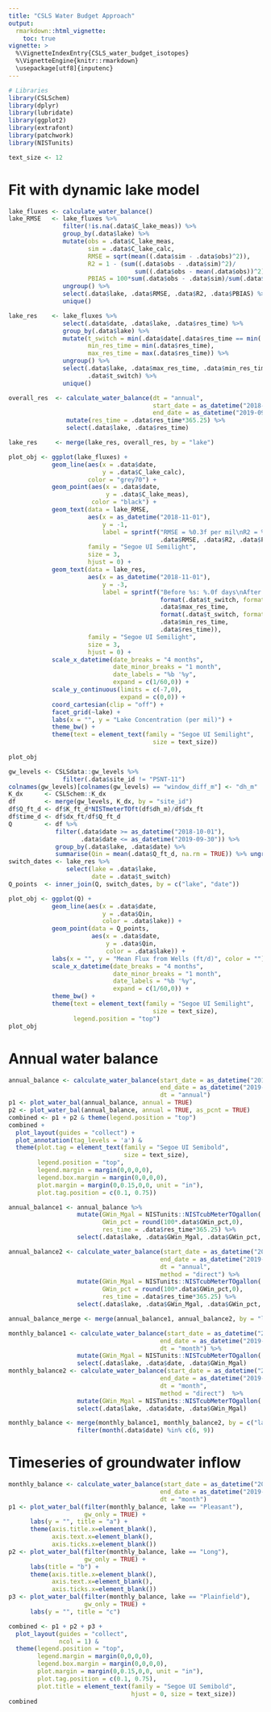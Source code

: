 ```yaml
---
title: "CSLS Water Budget Approach"
output: 
  rmarkdown::html_vignette:
    toc: true
vignette: >
  %\VignetteIndexEntry{CSLS_water_budget_isotopes}
  %\VignetteEngine{knitr::rmarkdown}
  \usepackage[utf8]{inputenc}
---
```


```r
# Libraries
library(CSLSchem)
library(dplyr)
library(lubridate)
library(ggplot2)
library(extrafont)
library(patchwork)
library(NISTunits)

text_size <- 12
```


# Fit with dynamic lake model

```r
lake_fluxes <- calculate_water_balance()
lake_RMSE   <- lake_fluxes %>%
               filter(!is.na(.data$C_lake_meas)) %>%
               group_by(.data$lake) %>%
               mutate(obs = .data$C_lake_meas,
                      sim = .data$C_lake_calc,
                      RMSE = sqrt(mean((.data$sim - .data$obs)^2)),
                      R2 = 1 - (sum((.data$obs - .data$sim)^2)/
                                   sum((.data$obs - mean(.data$obs))^2)),
                      PBIAS = 100*sum(.data$obs - .data$sim)/sum(.data$obs)) %>%
               ungroup() %>%
               select(.data$lake, .data$RMSE, .data$R2, .data$PBIAS) %>%
               unique()

lake_res    <- lake_fluxes %>%
               select(.data$date, .data$lake, .data$res_time) %>%
               group_by(.data$lake) %>%
               mutate(t_switch = min(.data$date[.data$res_time == min(.data$res_time)]),
                      min_res_time = min(.data$res_time),
                      max_res_time = max(.data$res_time)) %>%
               ungroup() %>%
               select(.data$lake, .data$max_res_time, .data$min_res_time, 
                      .data$t_switch) %>%
               unique()

overall_res  <- calculate_water_balance(dt = "annual", 
                                        start_date = as_datetime("2018-10-01"),
                                        end_date = as_datetime("2019-09-30")) %>%
                mutate(res_time = .data$res_time*365.25) %>%
                select(.data$lake, .data$res_time)

lake_res     <- merge(lake_res, overall_res, by = "lake")

plot_obj <- ggplot(lake_fluxes) +
            geom_line(aes(x = .data$date,
                          y = .data$C_lake_calc),
                      color = "grey70") +
            geom_point(aes(x = .data$date,
                           y = .data$C_lake_meas),
                       color = "black") +
            geom_text(data = lake_RMSE,
                      aes(x = as_datetime("2018-11-01"),
                          y = -1,
                          label = sprintf("RMSE = %0.3f per mil\nR2 = %0.3f\nPBIAS = %0.2f%%",
                                          .data$RMSE, .data$R2, .data$PBIAS)),
                      family = "Segoe UI Semilight",
                      size = 3,
                      hjust = 0) +
            geom_text(data = lake_res,
                      aes(x = as_datetime("2018-11-01"),
                          y = -3,
                          label = sprintf("Before %s: %.0f days\nAfter %s: %.0f days\nOverall: %.0f days",
                                          format(.data$t_switch, format = "%b %d"),
                                          .data$max_res_time,
                                          format(.data$t_switch, format = "%b %d"),
                                          .data$min_res_time,
                                          .data$res_time)),
                      family = "Segoe UI Semilight",
                      size = 3,
                      hjust = 0) +
            scale_x_datetime(date_breaks = "4 months",
                             date_minor_breaks = "1 month",
                             date_labels = "%b '%y",
                             expand = c(1/60,0)) +
            scale_y_continuous(limits = c(-7,0),
                               expand = c(0,0)) +
            coord_cartesian(clip = "off") +
            facet_grid(~lake) +
            labs(x = "", y = "Lake Concentration (per mil)") +
            theme_bw() + 
            theme(text = element_text(family = "Segoe UI Semilight",
                                        size = text_size))
            
plot_obj
```

```r
gw_levels <- CSLSdata::gw_levels %>%
               filter(.data$site_id != "PSNT-11")
colnames(gw_levels)[colnames(gw_levels) == "window_diff_m"] <- "dh_m"
K_dx      <- CSLSchem::K_dx
df        <- merge(gw_levels, K_dx, by = "site_id")
df$Q_ft_d <- df$K_ft_d*NISTmeterTOft(df$dh_m)/df$dx_ft
df$time_d <- df$dx_ft/df$Q_ft_d
Q         <- df %>% 
             filter(.data$date >= as_datetime("2018-10-01"),
                    .data$date <= as_datetime("2019-09-30")) %>%
             group_by(.data$lake, .data$date) %>% 
             summarise(Qin = mean(.data$Q_ft_d, na.rm = TRUE)) %>% ungroup()
switch_dates <- lake_res %>% 
                select(lake = .data$lake,
                       date = .data$t_switch)
Q_points  <- inner_join(Q, switch_dates, by = c("lake", "date"))

plot_obj <- ggplot(Q) + 
            geom_line(aes(x = .data$date, 
                          y = .data$Qin, 
                          color = .data$lake)) + 
            geom_point(data = Q_points,
                       aes(x = .data$date,
                           y = .data$Qin,
                           color = .data$lake)) +
            labs(x = "", y = "Mean Flux from Wells (ft/d)", color = "") +
            scale_x_datetime(date_breaks = "4 months",
                             date_minor_breaks = "1 month",
                             date_labels = "%b '%y",
                             expand = c(1/60,0)) +
            theme_bw() + 
            theme(text = element_text(family = "Segoe UI Semilight",
                                        size = text_size),
                  legend.position = "top")
plot_obj
```

# Annual water balance

```r
annual_balance <- calculate_water_balance(start_date = as_datetime("2018-10-01"),
                                          end_date = as_datetime("2019-09-30"),
                                          dt = "annual")
p1 <- plot_water_bal(annual_balance, annual = TRUE)
p2 <- plot_water_bal(annual_balance, annual = TRUE, as_pcnt = TRUE)
combined <- p1 + p2 & theme(legend.position = "top")
combined + 
  plot_layout(guides = "collect") +  
  plot_annotation(tag_levels = 'a') &
  theme(plot.tag = element_text(family = "Segoe UI Semibold",
                                size = text_size),
        legend.position = "top",
        legend.margin = margin(0,0,0,0),
        legend.box.margin = margin(0,0,0,0),
        plot.margin = margin(0,0.15,0,0, unit = "in"),
        plot.tag.position = c(0.1, 0.75))

```

```r
annual_balance1 <- annual_balance %>% 
                   mutate(GWin_Mgal = NISTunits::NISTcubMeterTOgallon(.data$GWin_m3)*1e-6,
                          GWin_pct = round(100*.data$GWin_pct,0),
                          res_time = .data$res_time*365.25) %>%
                   select(.data$lake, .data$GWin_Mgal, .data$GWin_pct, .data$res_time)

annual_balance2 <- calculate_water_balance(start_date = as_datetime("2018-10-01"),
                                          end_date = as_datetime("2019-09-30"),
                                          dt = "annual",
                                          method = "direct") %>% 
                   mutate(GWin_Mgal = NISTunits::NISTcubMeterTOgallon(.data$GWin_m3)*1e-6,
                          GWin_pct = round(100*.data$GWin_pct,0),
                          res_time = .data$res_time*365.25) %>%
                   select(.data$lake, .data$GWin_Mgal, .data$GWin_pct, .data$res_time)

annual_balance_merge <- merge(annual_balance1, annual_balance2, by = "lake") 


```

```r
monthly_balance1 <- calculate_water_balance(start_date = as_datetime("2018-10-01"),
                                          end_date = as_datetime("2019-09-30"),
                                          dt = "month") %>% 
                   mutate(GWin_Mgal = NISTunits::NISTcubMeterTOgallon(.data$GWin_m3)*1e-6) %>%
                   select(.data$lake, .data$date, .data$GWin_Mgal)
monthly_balance2 <- calculate_water_balance(start_date = as_datetime("2018-10-01"),
                                          end_date = as_datetime("2019-09-30"),
                                          dt = "month",
                                          method = "direct")  %>% 
                   mutate(GWin_Mgal = NISTunits::NISTcubMeterTOgallon(.data$GWin_m3)*1e-6) %>%
                   select(.data$lake, .data$date, .data$GWin_Mgal)

monthly_balance <- merge(monthly_balance1, monthly_balance2, by = c("lake", "date")) %>%
                   filter(month(.data$date) %in% c(6, 9))

```

# Timeseries of groundwater inflow

```r
monthly_balance <- calculate_water_balance(start_date = as_datetime("2018-10-01"),
                                          end_date = as_datetime("2019-09-30"),
                                          dt = "month")
p1 <- plot_water_bal(filter(monthly_balance, lake == "Pleasant"), 
                     gw_only = TRUE) + 
      labs(y = "", title = "a") +
      theme(axis.title.x=element_blank(),
            axis.text.x=element_blank(),
            axis.ticks.x=element_blank())
p2 <- plot_water_bal(filter(monthly_balance, lake == "Long"), 
                     gw_only = TRUE) + 
      labs(title = "b") +
      theme(axis.title.x=element_blank(),
            axis.text.x=element_blank(),
            axis.ticks.x=element_blank())
p3 <- plot_water_bal(filter(monthly_balance, lake == "Plainfield"),
                     gw_only = TRUE) +
      labs(y = "", title = "c")

combined <- p1 + p2 + p3 + 
  plot_layout(guides = "collect",
              ncol = 1) &  
  theme(legend.position = "top",
        legend.margin = margin(0,0,0,0),
        legend.box.margin = margin(0,0,0,0),
        plot.margin = margin(0,0.15,0,0, unit = "in"),
        plot.tag.position = c(0.1, 0.75),
        plot.title = element_text(family = "Segoe UI Semibold",
                                  hjust = 0, size = text_size))
combined
```


